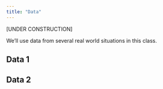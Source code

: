 ```yaml
---
title: "Data"
---
```


[UNDER CONSTRUCTION]

We'll use data from several real world situations in this class.

## Data 1

## Data 2